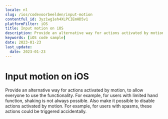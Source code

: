 ```yaml
---
locale: nl
slug: /ios/codevoorbeelden/input-motion
contentful_id: 3yz1wg1eh4XLPCIEmHD5v1
platformFilter: iOS
title: Input motion on iOS
description: Provide an alternative way for actions activated by motion, to allow everyone to use the functionality.
keywords: [iOS code sample]
date: 2023-01-23
last_update:
  date: 2023-01-23
---
```


# Input motion on iOS

Provide an alternative way for actions activated by motion, to allow everyone to use the functionality. For example, for users with limited hand function, shaking is not always possible. Also make it possible to disable actions activated by motion. For example, for users with spasms, these actions could be triggered accidentally.

<CodeSample id="input-motion" locale="nl" platform="ios"/>
